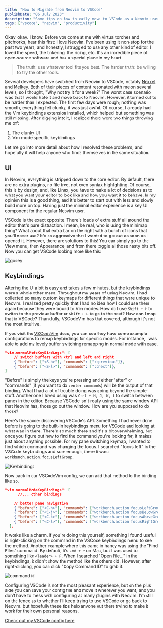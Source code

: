```yaml
---
title: "How to Migrate from Neovim to VSCode"
publishDate: "06 July 2023"
description: "Some tips on how to eaily move to VSCode as a Neovim user (sorry Primeagen)"
tags: ["vscode", "neovim", "productivity"]
---
```


Okay, okay. I know. Before you come at me with virtual torches and pitchforks, hear this first: I love Neovim. I've been using it non-stop for the past two years, and honestly, I struggled to use any other kind of editor. I loved the speed, the tinkering, the ricing, etc. It's an incredible piece of open-source software and has a special place in my heart.

> The truth: use whatever tool fits you best.
> The harder truth: be willing to try the other tools.

Several developers have switched from Neovim to VSCode, notably [Nexxel](https://www.nexxel.dev/blog/neovim-to-vscode) and [Melkey](https://youtu.be/PLxpyUYvC_o). Both of their pieces of content resonated with me on several levels, so I thought, "Why not try it for a week?" The worst case scenario was that I would hate it and move back to Neovim. However, it turned out to be harder than I expected. The first few days were rough; nothing was smooth, everything felt clunky, it was just awful. Of course, I already had the Vim keybindings extension installed, which helped, but something was still missing. After digging into it, I realized there were two things throwing me off:

1. The clunky UI
2. Vim mode specific keybindings

Let me go into more detail about how I resolved these problems, and hopefully it will help anyone who finds themselves in the same situation.

## UI

In Neovim, everything is stripped down to the core editor. By default, there are no extra plugins, no file tree, not even syntax highlighting. Of course, this is by design, and, like Linux, you have to make a lot of decisions as to what you want your editor to look like and how you want it to behave. In my opinion this is a good thing, and it's better to start out with less and slowly build more on top. Having just the minimal editor experience is a key UI component for the regular Neovim user.

VSCode is the exact opposite. There's loads of extra stuff all around the editor that's pure distraction. I mean, be real, who is using the minimap thing? What about that extra bar on the right with a bunch of icons that you'll never use? It's so aggressive that I wanted to get out as soon as I opened it. However, there are solutions to this! You can simply go to the View menu, then Appearance, and from there toggle all those nasty bits off. Now you can get VSCode looking more like this:

![gooey](https://res.cloudinary.com/df9dofjus/image/upload/v1688690521/Screenshot-Code-07-06-2023-20-19_2x_gz0arj.png)

## Keybindings

Altering the UI a bit is easy and takes a few minutes, but the keybindings were a whole other mess. Throughout my years of using Neovim, I had collected so many custom keymaps for different things that were unique to Neovim. I realized pretty quickly that I had no idea how I could use them again because they were bound to Vim modes. How do I use `Shift + H` to switch to the previous buffer or `Shift + L` to go to the next? How can I map that in VSCode? Thankfully, VSCodeVim has that covered, although it's not the most intuitive.

If you visit the [VSCodeVim](https://code.visualstudio.com/docs/editor/vim) docs, you can see they have some example configurations to remap keybindings for specific modes. For instance, I was able to add my lovely buffer switching remapping in normal mode with ease.

```json
"vim.normalModeKeyBindings": [
    // switch buffers with ctrl and left and right
    { "before": ["<S-h>"], "commands": [":bprevious"]},
    { "before": ["<S-l>"], "commands": [":bnext"]},
]
```

"Before" is simply the keys you're pressing and either "after" or "commands" (if you want to do `:enter commands`) will be the output of that binding. What I had a lot of trouble doing was going beyond the simpler stuff. Another one I loved using was `Ctrl + H, J, K, L` to switch between panes in the editor. Because VSCode isn't really using the same window API that Neovim has, those go out the window. How are you supposed to do those?

Here's the sauce: discovering VSCode's API. Something I had never done before is going to the built-in keybindings menu for VSCode and looking at what was in there. There's so much there and it's a bit overwhelming, but once you figure out how to find the command you're looking for, it makes just about anything possible. For my pane switching keymap, I wanted to find which command was changing the focus. I searched "focus left" in the VSCode keybindings and sure enough, there it was: `workbench.action.focusLeftGroup`.

![Keybindings](https://res.cloudinary.com/df9dofjus/image/upload/v1688690521/Screenshot-Code-07-06-2023-20-25_2x_kl790i.png)

Now back in our VSCodeVim config, we can add that method to the binding like so.

```json
"vim.normalModeKeyBindings": [
	  //... other bindings

    // better pane navigation
    { "before": ["<C-h>"], "commands": ["workbench.action.focusLeftGroup"]},
    { "before": ["<C-j>"], "commands": ["workbench.action.focusBelowGroup"]},
    { "before": ["<C-k>"], "commands": ["workbench.action.focusAboveGroup"]},
    { "before": ["<C-l>"], "commands": ["workbench.action.focusRightGroup"]},
  ],
```

It works like a charm. If you're doing this yourself, something I found useful is right-clicking on the command in the VSCode keybindings menu to see the method. Another example where this came in handy was using the "Find Files" command. By default, it's `Cmd + P` on Mac, but I was used to something like `<leader> + F`. When I searched "Open File..." in the keybindings, it didn't show the method like the others did. However, after right-clicking, you can click "Copy Command ID" to grab it.

![command id](https://res.cloudinary.com/df9dofjus/image/upload/v1688690521/Screenshot-Code-07-06-2023-20-53_zxnjxo.gif)

Configuring VSCode is not the most pleasant experience, but on the plus side you can save your config file and move it wherever you want, and you don’t have to mess with configuring as many plugins with Neovim. I’m still on the fence as to whether I’ll keep trying to use VSCode or go back to Neovim, but hopefully these tips help anyone out there trying to make it work for their own personal reasons.

[Check out my VSCode config here](https://gist.github.com/stevedylandev/b6bb1eccd83ea438031158c5961fd3f8)
